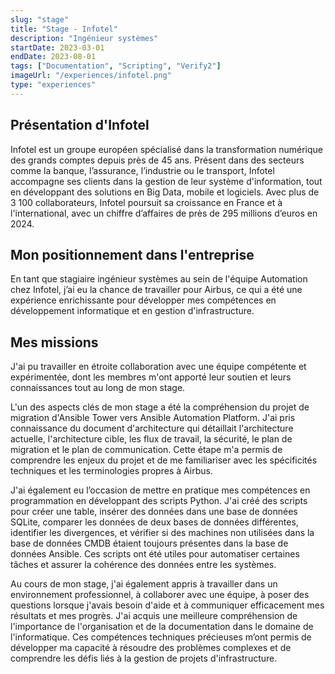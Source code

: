 ```yaml
---
slug: "stage"
title: "Stage - Infotel"
description: "Ingénieur systèmes"
startDate: 2023-03-01
endDate: 2023-08-01
tags: ["Documentation", "Scripting", "Verify2"]
imageUrl: "/experiences/infotel.png"
type: "experiences"
---
```

## Présentation d'Infotel

Infotel est un groupe européen spécialisé dans la transformation numérique des grands comptes depuis près de 45 ans. Présent dans des secteurs comme la banque, l’assurance, l’industrie ou le transport, Infotel accompagne ses clients dans la gestion de leur système d'information, tout en développant des solutions en Big Data, mobile et logiciels. Avec plus de 3 100 collaborateurs, Infotel poursuit sa croissance en France et à l'international, avec un chiffre d’affaires de près de 295 millions d’euros en 2024.

## Mon positionnement dans l'entreprise

En tant que stagiaire ingénieur systèmes au sein de l'équipe Automation chez Infotel, j’ai eu la chance de travailler pour Airbus, ce qui a été une expérience enrichissante pour développer mes compétences en développement informatique et en gestion d'infrastructure. 

## Mes missions

J'ai pu travailler en étroite collaboration avec une équipe compétente et expérimentée, dont les membres m'ont apporté leur soutien et leurs connaissances tout au long de mon stage.

L'un des aspects clés de mon stage a été la compréhension du projet de migration d'Ansible Tower vers Ansible Automation Platform. J'ai pris connaissance du document d'architecture qui détaillait l'architecture actuelle, l'architecture cible, les flux de travail, la sécurité, le plan de migration et le plan de communication. Cette étape m'a permis de comprendre les enjeux du projet et de me familiariser avec les spécificités techniques et les terminologies propres à Airbus.

J'ai également eu l’occasion de mettre en pratique mes compétences en programmation en développant des scripts Python. J'ai créé des scripts pour créer une table, insérer des données dans une base de données SQLite, comparer les données de deux bases de données différentes, identifier les divergences, et vérifier si des machines non utilisées dans la base de données CMDB étaient toujours présentes dans la base de données Ansible. Ces scripts ont été utiles pour automatiser certaines tâches et assurer la cohérence des données entre les systèmes.

Au cours de mon stage, j'ai également appris à travailler dans un environnement professionnel, à collaborer avec une équipe, à poser des questions lorsque j'avais besoin d'aide et à communiquer efficacement mes résultats et mes progrès. J'ai acquis une meilleure compréhension de l'importance de l'organisation et de la documentation dans le domaine de l'informatique. Ces compétences techniques précieuses m’ont permis de développer ma capacité à résoudre des problèmes complexes et de comprendre les défis liés à la gestion de projets d'infrastructure.
